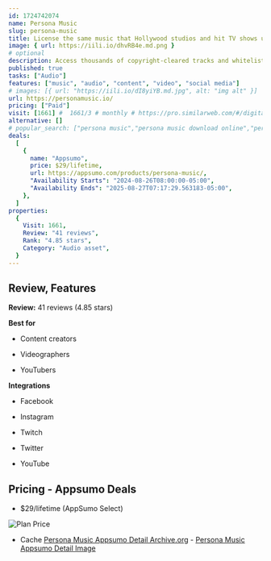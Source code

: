 ```yaml
---
id: 1724742074
name: Persona Music
slug: persona-music
title: License the same music that Hollywood studios and hit TV shows use without any copyright claims
image: { url: https://iili.io/dhvRB4e.md.png }
# optional
description: Access thousands of copyright-cleared tracks and whitelist your channels to protect content from copyright claimsLicense music from Marvel and Disney trailers, Emmy award-winning soundtracks, and hit TV shows
published: true
tasks: ["Audio"]
features: ["music", "audio", "content", "video", "social media"]
# images: [{ url: "https://iili.io/dI8yiYB.md.jpg", alt: "img alt" }]
url: https://personamusic.io/
pricing: ["Paid"]
visit: [1661] #  1661/3 # monthly # https://pro.similarweb.com/#/digitalsuite/websiteanalysis/home
alternative: []
# popular_search: ["persona music","persona music download online","persona music lifetime","is persona music copyrighter","is persona 5 music copyrighted"]
deals:
  [
    {
      name: "Appsumo",
      price: $29/lifetime,
      url: https://appsumo.com/products/persona-music/,
      "Availability Starts": "2024-08-26T08:00:00-05:00",
      "Availability Ends": "2025-08-27T07:17:29.563183-05:00",
    },
  ]
properties:
  {
    Visit: 1661,
    Review: "41 reviews",
    Rank: "4.85 stars",
    Category: "Audio asset",
  }
---
```


## Review, Features

**Review:** 41 reviews (4.85 stars)

**Best for**

- Content creators

- Videographers

- YouTubers

**Integrations**

- Facebook

- Instagram

- Twitch

- Twitter

- YouTube

## Pricing - Appsumo Deals

- $29/lifetime (AppSumo Select)

<Img src="https://iili.io/dhikv6b.png" alt="Plan Price" />

- Cache [Persona Music Appsumo Detail Archive.org](https://web.archive.org/web/*/https://appsumo.com/products/persona-music/) - [Persona Music Appsumo Detail Image](https://iili.io/dhikDKJ.png)
